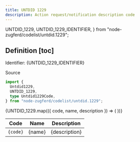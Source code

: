 ```yaml
---
title: UNTDID 1229
description: Action request/notification description code
---
```


  UNTDID_1229,
  UNTDID_1229_IDENTIFIER,
} from "node-zugferd/codelist/untdid.1229";

## Definition [toc]

Identifier: <span className="text-fd-muted-foreground">{UNTDID_1229_IDENTIFIER}</span>

<div className="w-fit">
  <Link
    href="https://service.unece.org/trade/untdid/d99b/tred/tred1229.htm"
    target="_blank"
  >
    Source
  </Link>
</div>

```ts
import {
  Untdid1229,
  UNTDID_1229,
  type Untdid1229Code,
} from "node-zugferd/codelist/untdid.1229";
```

<table>
  <thead>
    <tr>
      <th>Code</th>
      <th>Name</th>
      <th>Description</th>
    </tr>
  </thead>
  <tbody>
    {UNTDID_1229.map(({ code, name, description }) => (
      <tr key={code}>
        <td className="text-center">
          <code>{code}</code>
        </td>
        <td>{name}</td>
        <td>{description}</td>
      </tr>
    ))}
  </tbody>
</table>
